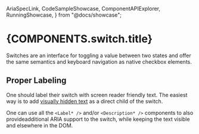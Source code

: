 
  AriaSpecLink,
  CodeSampleShowcase,
  ComponentAPIExplorer,
  RunningShowcase,
} from "@docs/showcase";


# {COMPONENTS.switch.title}

Switches are an interface for toggling a value between two states and offer the same semantics and
keyboard navigation as native checkbox elements.

<RunningShowcase source={ProcessedBasicExample} class={COMPONENTS.switch.color}>
  <SwitchBasicExample />
</RunningShowcase>

## Proper Labeling

One should label their switch with screen reader friendly text. The easiest way is to add [visually
hidden text][visually_hidden] as a direct child of the switch.

<CodeSampleShowcase source={ProcessedWithDirectLabelExample} />

One can use all the `<Label* />` and/or `<Description* />` components to also provideadditional ARIA
support to the switch, while keeping the text visible and elsewhere in the DOM.

<CodeSampleShowcase source={ProcessedWithCustomLabelExample} />

<ComponentAPIExplorer components={SwitchComponentDocumentation} />

<AriaSpecLink href="switch" />

[visually_hidden]: /labeling-and-descriptions#visually-hidden-elements
